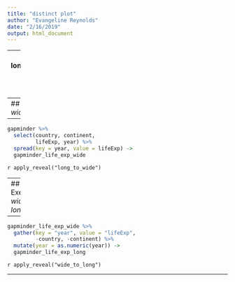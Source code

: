 ```yaml
---
title: "distinct plot"
author: "Evangeline Reynolds"
date: "2/16/2019"
output: html_document
---
```



---
name: longtowideandback
## Exercise: *spread data, gather data*

Sometimes, we need to reshape our data.  Here long to wide is shown, and then we transform the wide form back to long. 


---
## Exercise: *long to wide*

---

```r
gapminder %>% 
  select(country, continent, 
         lifeExp, year) %>% 
  spread(key = year, value = lifeExp) ->
  gapminder_life_exp_wide 
```


`r apply_reveal("long_to_wide")`

---
## Exercise: *wide to long*

---


```r
gapminder_life_exp_wide %>% 
  gather(key = "year", value = "lifeExp",
         -country, -continent) %>% 
  mutate(year = as.numeric(year)) ->
  gapminder_life_exp_long 
```


`r apply_reveal("wide_to_long")`

---
